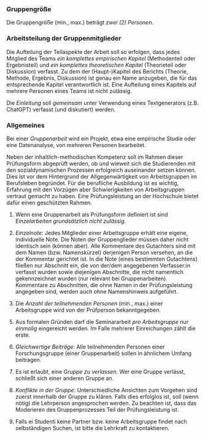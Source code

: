 
### Gruppengröße

Die Gruppengröße (min., max.) beträgt *zwei (2) Personen*.


### Arbeitsteilung der Gruppenmitglieder

Die Aufteilung der Teilaspekte der Arbeit soll so erfolgen, dass jedes Mitglied des Teams *ein komplettes empirischen Kapitel* (Methodenteil oder Ergebnisteil) und *ein komplettes theoretischen Kapitel* (Theorieteil oder Diskussion) verfasst. 
Zu dem der (Haupt-)Kapitel des Berichts (Theorie, Methode, Ergebnis, Diskussion) ist genau ein Name anzugeben, die für das entsprechende Kapitel verantwortlich ist.
Eine Aufteilung eines Kapitels auf mehrere Personen eines Teams ist nicht zulässig.

Die *Einleitung* soll *gemeinsam* unter Verwendung eines Textgenerators (z.B. ChatGPT) verfasst (und diskutiert) werden.


### Allgemeines



Bei einer *Gruppenarbeit* wird ein Projekt, etwa eine empirische Studie oder eine Datenanalyse, von mehreren Personen bearbeitet.

Neben der inhaltlich-methodischen Kompetenz soll im Rahmen dieser Prüfungsform abgeprüft werden, 
ob und wieweit sich die Studierenden mit den sozialdynamischen Prozessen erfolgreich auseinander setzen können. 
Dies ist vor dem Hintergrund der Allgegenwärtigkeit von Arbeitsgruppen im Berufsleben begründet. 
Für die berufliche Ausbildung ist es wichtig, Erfahrung mit den Vorzügen aber Schwierigkeiten von Arbeitsgruppen vertraut gemacht zu haben.
Eine Prüfungsleistung an der Hochschule bietet dafür einen geschützten Rahmen.





1. Wenn eine Gruppenarbeit als Prüfungsform definiert ist sind *Einzelarbeiten grundsätzlich nicht zulässig*.

2. *Einzelnote*: Jedes Mitglieder einer Arbeitsgruppe erhält eine eigene, individuelle Note. Die Noten der Gruppenglieder müssen daher nicht identisch sein (können aber). Alle Kommentare des Gutachters sind mit dem Namen (bzw. Namenskürzel) derjenigen Person versehen, an die der Kommentar gerichtet ist. In die Note (eines bestimmten Gutachtens) fließen nur Abschnitt ein, die von der/dem angegebenen Verfasser:in verfasst wurden sowie diejenigen Abschnitte, die nicht namentlich gekennzeichnet wurden (nur relevant bei Gruppenarbeiten). Kommentare zu Abschnitten, die ohne Namen in der Prüfungsleistung angegeben sind, werden auch ohne Namenshinweis aufgeführt.

2. Die *Anzahl der teilnehmenden Personen* (min., max.) einer Arbeitsgruppe wird von der Prüfperson bekanntgegeben.

<!-- 3. *Abschnittsverantwortliche*: Jedes Kapitel  muss mit genau einem Namen ausgewiesen sein. Der Namen der/des Autor*in soll als Fußnote an die jeweilige Überschrift angefügt sein. -->

5. Aus formalen Gründen darf die Seminararbeit *pro Arbeitsgruppe* nur *einmalig* eingereicht werden. Im Falle mehrerer Einreichungen zählt die erste.

11. *Gleichwertige Beiträge*: Alle teilnehmenden Personen einer Forschungsgruppe (einer Gruppenarbeit) sollen in ähnlichem Umfang beitragen.

13. Es ist erlaubt, eine *Gruppe zu verlassen*. Wer eine Gruppe verlässt, schließt sich einer anderen Gruppe an.

14. *Konflikte in der Gruppe*: Unterschiedliche Ansichten zum Vorgehen sind zuerst innerhalb der Gruppe zu klären. Falls dies erfolglos ist, soll (wenn nötig) die Lehrperson angesprochen werden. Zu beachten ist, dass das Moderieren des Gruppenprozesses Teil der Prüfungsleistung ist. 

15. Falls ei Studenti keine Partner bzw. keine Arbeitsgruppe findet nach selbständigen Suchen, ist bitte die Lehrkraft zu kontaktieren.


